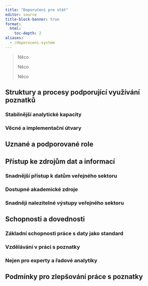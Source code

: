 ```yaml
---
title: "Doporučení pro stát"
editor: source
title-block-banner: true
format:
  html:
    toc-depth: 2
aliases: 
  - /doporuceni-system
---
```


> Něco
>
> Něco
>
> Něco

## Struktury a procesy podporující využívání poznatků

### Stabilnější analytické kapacity

### Věcné a implementační útvary

## Uznané a podporované role

## Přístup ke zdrojům dat a informací

### Snadnější přístup k datům veřejného sektoru

### Dostupné akademické zdroje

### Snadněji nalezitelné výstupy veřejného sektoru

## Schopnosti a dovednosti

### Základní schopnosti práce s daty jako standard

### Vzdělávání v práci s poznatky

### Nejen pro experty a řadové analytiky

## Podmínky pro zlepšování práce s poznatky

